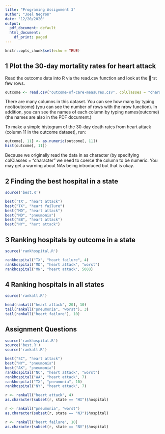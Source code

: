 ```yaml
---
title: "Programing Assignment 3"
author: "Joel Negron"
date: "12/20/2020"
output:
  pdf_document: default
  html_document:
    df_print: paged
---
```


```r
knitr::opts_chunk$set(echo = TRUE)
```

## 1 Plot the 30-day mortality rates for heart attack

Read the outcome data into R via the read.csv function and look at the rst few rows.

```r
outcome <- read.csv("outcome-of-care-measures.csv", colClasses = "character")
```

There are many columns in this dataset. You can see how many by typing ncol(outcome) (you can see
the number of rows with the nrow function). In addition, you can see the names of each column by typing
names(outcome) (the names are also in the PDF document.)

To make a simple histogram of the 30-day death rates from heart attack (column 11 in the outcome dataset),
run:
```r
outcome[, 11] <- as.numeric(outcome[, 11])
hist(outcome[, 11])

```
Because we originally read the data in as character (by specifying colClasses = "character" we need to
coerce the column to be numeric. You may get a warning about NAs being introduced but that is okay.

## 2 Finding the best hospital in a state

```r
source('best.R')

best('TX', "heart attack")
best("TX", "heart failure")
best("MD", "heart attack")
best("MD", "pneumonia")
best("BB", "heart attack")
best("NY", "hert attack")
```

## 3 Ranking hospitals by outcome in a state

```r
source('rankhospital.R')

rankhospital("TX", "heart failure", 4)
rankhospital("MD", "heart attack", "worst")
rankhospital("MN", "heart attack", 5000)
```

## 4 Ranking hospitals in all states

```r
source('rankall.R')

head(rankall("heart attack", 20), 10)
tail(rankall("pneumonia", "worst"), 3)
tail(rankall("heart failure"), 10)
```

## Assignment Questions

```r
source('rankhospital.R')
source('best.R')
source('rankall.R')

best("SC", "heart attack")
best("NY", "pneumonia")
best("AK", "pneumonia")
rankhospital("NC", "heart attack", "worst")
rankhospital("WA", "heart attack", 7)
rankhospital("TX", "pneumonia", 10)
rankhospital("NY", "heart attack", 7)

r <- rankall("heart attack", 4)
as.character(subset(r, state == "HI")$hospital)

r <- rankall("pneumonia", "worst")
as.character(subset(r, state == "NJ")$hospital)

r <- rankall("heart failure", 10)
as.character(subset(r, state == "NV")$hospital)
```